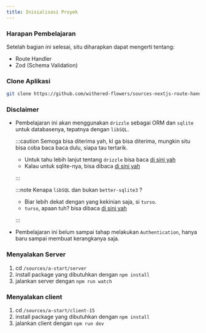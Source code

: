 ```yaml
---
title: Inisialisasi Proyek
---
```


### Harapan Pembelajaran

Setelah bagian ini selesai, situ diharapkan dapat mengerti tentang:

- Route Handler
- Zod (Schema Validation)

### Clone Aplikasi

```sh
git clone https://github.com/withered-flowers/sources-nextjs-route-handler.git
```

### Disclaimer

- Pembelajaran ini akan menggunakan `drizzle` sebagai ORM dan `sqlite` untuk databasenya, tepatnya dengan `libSQL`.

  :::caution
  Semoga bisa diterima yah, kl ga bisa diterima, mungkin situ bisa coba baca baca dulu, siapa tau tertarik.

  - Untuk tahu lebih lanjut tentang `drizzle` bisa baca [di sini yah](https://orm.drizzle.team/docs/overview)
  - Kalau untuk sqlite-nya, bisa dibaca [di sini yah](https://www.sqlite.org/index.html)

  :::

  :::note
  Kenapa `libSQL` dan bukan `better-sqlite3` ?

  - Biar lebih dekat dengan yang kekinian saja, si `turso`.
  - `turso`, apaan tuh? bisa dibaca [di sini yah](https://docs.turso.tech/introduction)

  :::

- Pembelajaran ini belum sampai tahap melakukan `Authentication`, hanya baru sampai membuat kerangkanya saja.

### Menyalakan Server

1. cd `/sources/a-start/server`
1. install package yang dibutuhkan dengan `npm install`
1. jalankan server dengan `npm run watch`

### Menyalakan client

1. cd `/sources/a-start/client-15`
1. install package yang dibutuhkan dengan `npm install`
1. jalankan client dengan `npm run dev`